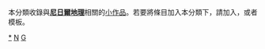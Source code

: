 {{Catnav|頁面分類|地理|地理小作品|非洲地理小作品}}
{{Catnav|頁面分類|地理|各大洲地理|非洲地理|非洲地理小作品}}
{{Catnav|頁面分類|地理|各國地理|尼日爾地理}}
{{Catnav|頁面分類|各種主題的頁面分類|按國家分類|各國地理|尼日爾地理}}
{{hidden category}}
{{WPSS-cat}}
本分類收錄與'''[[尼日爾地理|尼日爾地理]]'''相關的[[Wikipedia:小作品|小作品]]。若要將條目加入本分類下，請加入'''{{tl|Niger-geo-stub}}'''，或者'''{{tl|尼日爾地理小作品}}'''模板。

[[Category:尼日爾地理|*]]
[[Category:非洲地理小作品|N]]
[[Category:尼日爾小作品|G]]